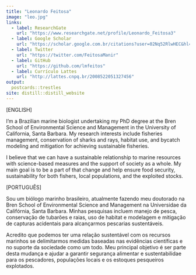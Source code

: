 ```yaml
---
title: "Leonardo Feitosa"
image: "leo.jpg"
links:
  - label: ResearchGate
    url: "https://www.researchgate.net/profile/Leonardo_Feitosa3"
  - label: Google Scholar
    url: "https://scholar.google.com.br/citations?user=02Nq52RlwHEC&hl=pt-BR"
  - label: Twitter
    url: "https://twitter.com/FeitosaManir"
  - label: GitHub
    url: "https://github.com/lmfeitos"
  - label: Currículo Lattes
    url: "http://lattes.cnpq.br/2008522051327456"
output:
  postcards::trestles
site: distill::distill_website
---
```


[ENGLISH]

I'm a Brazilian marine biologist undertaking my PhD degree at the Bren School of Environmental Science and Management in the University of California, Santa Barbara. My research interests include fisheries management, conservation of sharks and rays, habitat use, and bycatch modeling and mitigation for achieving sustainable fisheries.

I believe that we can have a sustainable relationship to marine resources with science-based measures and the support of society as a whole. My main goal is to be a part of that change and help ensure food security, sustainability for both fishers, local populations, and the exploited stocks.

[PORTUGUÊS]

Sou um biólogo marinho brasileiro, atualmente fazendo meu doutorado na Bren School of Environmental Science and Management na Universidae da Califórnia, Santa Barbara. Minhas pesquisas incluem manejo de pesca, conservação de tubarões e raias, uso de habitat e modelagem e mitigação de capturas acidentais para alcançarmos pescarias sustentáveis.

Acredito que podemos ter uma relação sustentável com os recursos marinhos se delimitarmos medidas baseadas nas evidências científicas e no suporte da sociedade como um todo. Meu principal objetivo é ser parte desta mudança e ajudar a garantir segurança alimentar e sustentabilidae para os pescadores, populações locais e os estoques pesqueiros explotados.